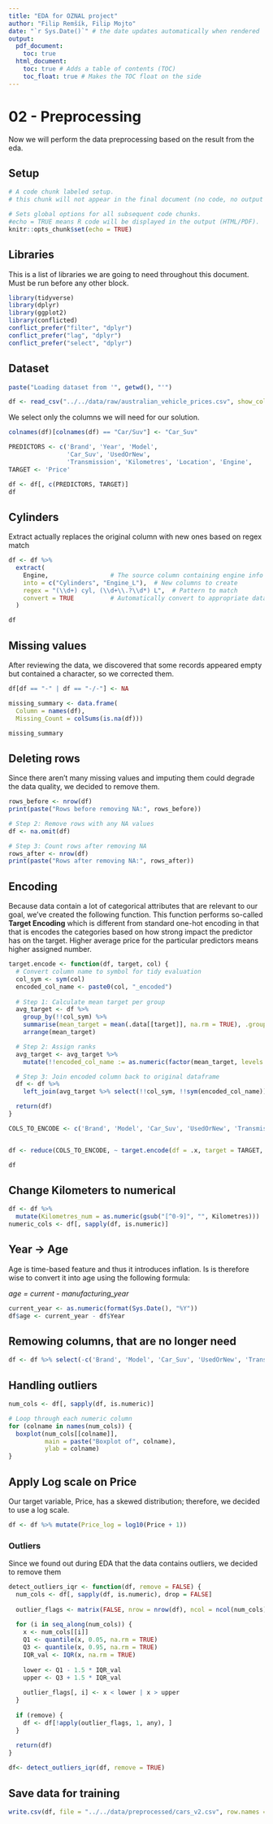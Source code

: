 ```yaml
---
title: "EDA for OZNAL project"
author: "Filip Remšík, Filip Mojto"
date: "`r Sys.Date()`" # the date updates automatically when rendered
output:
  pdf_document:
    toc: true
  html_document:
    toc: true # Adds a table of contents (TOC)
    toc_float: true # Makes the TOC float on the side
---
```


# 02 - Preprocessing

Now we will perform the data preprocessing based on the result from the eda.

## Setup

```r
# A code chunk labeled setup.
# this chunk will not appear in the final document (no code, no output shown), but it will run

# Sets global options for all subsequent code chunks.
#echo = TRUE means R code will be displayed in the output (HTML/PDF).
knitr::opts_chunk$set(echo = TRUE)

```

## Libraries

This is a list of libraries we are going to need throughout this document. Must be run before any other block.

```r

library(tidyverse)
library(dplyr)
library(ggplot2)
library(conflicted)
conflict_prefer("filter", "dplyr")
conflict_prefer("lag", "dplyr")
conflict_prefer("select", "dplyr")


```

## Dataset

```r
paste("Loading dataset from '", getwd(), "'")

df <- read_csv("../../data/raw/australian_vehicle_prices.csv", show_col_types = FALSE)
```

We select only the columns we will need for our solution.

```r
colnames(df)[colnames(df) == "Car/Suv"] <- "Car_Suv"

PREDICTORS <- c('Brand', 'Year', 'Model', 
                'Car_Suv', 'UsedOrNew', 
                'Transmission', 'Kilometres', 'Location', 'Engine',     'ColourExtInt', 'FuelType','DriveType','BodyType')
TARGET <- 'Price'

df <- df[, c(PREDICTORS, TARGET)]
df

```

## Cylinders

Extract actually replaces the original column with new ones based on regex match

```r
df <- df %>%
  extract(
    Engine,                 # The source column containing engine info
    into = c("Cylinders", "Engine_L"),  # New columns to create
    regex = "(\\d+) cyl, (\\d+\\.?\\d*) L",  # Pattern to match
    convert = TRUE          # Automatically convert to appropriate data types
  )

df
```

## Missing values

After reviewing the data, we discovered that some records appeared empty but contained a character, so we corrected them.

```r
df[df == "-" | df == "-/-"] <- NA
```

```r
missing_summary <- data.frame(
  Column = names(df),
  Missing_Count = colSums(is.na(df)))

missing_summary
```

## Deleting rows

Since there aren't many missing values and imputing them could degrade the data quality, we decided to remove them.

```r
rows_before <- nrow(df)
print(paste("Rows before removing NA:", rows_before))

# Step 2: Remove rows with any NA values
df <- na.omit(df)

# Step 3: Count rows after removing NA
rows_after <- nrow(df)
print(paste("Rows after removing NA:", rows_after))
```

## Encoding

Because data contain a lot of categorical attributes that are relevant to our goal, we've created the following function. This function performs so-called **Target Encoding** which is different from standard one-hot encoding in that that is encodes the categories based on how strong impact the predictor has on the target. Higher average price for the particular predictors means higher assigned number.

```r
target.encode <- function(df, target, col) {
  # Convert column name to symbol for tidy evaluation
  col_sym <- sym(col)
  encoded_col_name <- paste0(col, "_encoded")
  
  # Step 1: Calculate mean target per group
  avg_target <- df %>%
    group_by(!!col_sym) %>%
    summarise(mean_target = mean(.data[[target]], na.rm = TRUE), .groups = "drop") %>%
    arrange(mean_target)

  # Step 2: Assign ranks
  avg_target <- avg_target %>%
    mutate(!!encoded_col_name := as.numeric(factor(mean_target, levels = unique(mean_target))) - 1)

  # Step 3: Join encoded column back to original dataframe
  df <- df %>%
    left_join(avg_target %>% select(!!col_sym, !!sym(encoded_col_name)), by = col)

  return(df)
}
```

```r
COLS_TO_ENCODE <- c('Brand', 'Model', 'Car_Suv', 'UsedOrNew', 'Transmission', 'DriveType', 'FuelType', 'ColourExtInt', 'Location', 'BodyType')


df <- reduce(COLS_TO_ENCODE, ~ target.encode(df = .x, target = TARGET, col = .y), .init = df)

df
```

## Change Kilometers to numerical

```r
df <- df %>%
  mutate(Kilometres_num = as.numeric(gsub("[^0-9]", "", Kilometres)))
numeric_cols <- df[, sapply(df, is.numeric)]

```

## Year -\> Age

Age is time-based feature and thus it introduces inflation. Is is therefore wise to convert it into age using the following formula:

*age = current - manufacturing_year*

```r

current_year <- as.numeric(format(Sys.Date(), "%Y"))
df$age <- current_year - df$Year
```

## Remowing columns, that are no longer need

```r
df <- df %>% select(-c('Brand', 'Model', 'Car_Suv', 'UsedOrNew', 'Transmission','Year','Kilometres','Location','Engine_L','ColourExtInt','FuelType','DriveType','BodyType'))
```

## Handling outliers

```r

num_cols <- df[, sapply(df, is.numeric)]

# Loop through each numeric column
for (colname in names(num_cols)) {
  boxplot(num_cols[[colname]],
          main = paste("Boxplot of", colname),
          ylab = colname)
}
```

## Apply Log scale on Price

Our target variable, Price, has a skewed distribution; therefore, we decided to use a log scale.

```r
df <- df %>% mutate(Price_log = log10(Price + 1))

```

### Outliers

Since we found out during EDA that the data contains outliers, we decided to remove them

```r
detect_outliers_iqr <- function(df, remove = FALSE) {
  num_cols <- df[, sapply(df, is.numeric), drop = FALSE]
  
  outlier_flags <- matrix(FALSE, nrow = nrow(df), ncol = ncol(num_cols))
  
  for (i in seq_along(num_cols)) {
    x <- num_cols[[i]]
    Q1 <- quantile(x, 0.05, na.rm = TRUE)
    Q3 <- quantile(x, 0.95, na.rm = TRUE)
    IQR_val <- IQR(x, na.rm = TRUE)
    
    lower <- Q1 - 1.5 * IQR_val
    upper <- Q3 + 1.5 * IQR_val
    
    outlier_flags[, i] <- x < lower | x > upper
  }
  
  if (remove) {
    df <- df[!apply(outlier_flags, 1, any), ]
  }
  
  return(df)
}


```

```r
df<- detect_outliers_iqr(df, remove = TRUE)
```

## Save data for training

```r
write.csv(df, file = "../../data/preprocessed/cars_v2.csv", row.names = FALSE)  # Avoid row numbers
```
